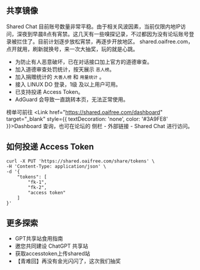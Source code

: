
## 共享镜像

<Callout type="info">
Shared Chat 目前账号数量非常平稳。由于相关风波因素，当前仅限内地IP访问，深夜到早晨8点有宵禁。这几天有一些嗅探记录，不过都因为没有论坛账号登录被拦住了。目前计划逐步放松宵禁，再逐步开放地区。
</Callout>


<Link href="https://shared.oaifree.com" target="_blank" style={{ textDecoration: 'none', color: '#3A9FE8' }}>shared.oaifree.com</Link>，点开就用，刷新就换号，来一次大抽奖，玩的就是心跳。

- 为防止有人恶意破坏，已在对话接口加上官方的道德审查。
- 加入道德审查处罚统计，按天展示 `恶人榜`。
- 加入捐赠统计的 `大善人榜` 和 `用量统计` 。
- 接入 LINUX DO 登录，1级 及以上用户可用。
- 已支持投递 Access Token。
- AdGuard 会导致一直跳转本页，无法正常使用。

榜单可前往 <Link href="https://shared.oaifree.com/dashboard" target="_blank" style={{ textDecoration: 'none', color: '#3A9FE8' }}>Dashboard</Link> 查询，也可在论坛的 侧栏 - 外部链接 - Shared Chat 进行访问。

## 如何投递 Access Token

```shell copy filename="curl"
curl -X PUT 'https://shared.oaifree.com/share/tokens' \
-H 'Content-Type: application/json' \
-d '{
    "tokens": [
        "fk-1",
        "fk-2",
        "access token"
    ]
}'
```
## 更多探索

- <Link href="https://linux.do/t/topic/99924" target="_blank" style={{ textDecoration: 'none', color: '#3A9FE8' }}> GPT共享站食用指南 </Link>
- <Link href="https://linux.do/t/topic/101877" target="_blank" style={{ textDecoration: 'none', color: '#3A9FE8' }}>邀您共同建设 ChatGPT 共享站 </Link>
- <Link href="https://linux.do/t/topic/101900" target="_blank" style={{ textDecoration: 'none', color: '#3A9FE8' }}> 获取accesstoken上传shared站 </Link>
- <Link href="https://linux.do/t/topic/99289" target="_blank" style={{ textDecoration: 'none', color: '#3A9FE8' }}> 【青难回】再没有金光闪闪了，这次我们抽奖 </Link>



